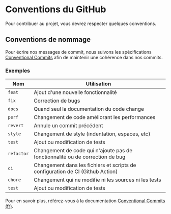 
# Conventions du GitHub

Pour contribuer au projet, vous devrez respecter quelques conventions.

## Conventions de nommage

Pour écrire nos messages de commit, nous suivons les spécifications [Conventional Commits](https://www.conventionalcommits.org/fr)
afin de maintenir une cohérence dans nos commits.

### Exemples

| Nom        | Utilisation                                                                    |
| ---------- | ------------------------------------------------------------------------------ |
| `feat`     | Ajout d'une nouvelle fonctionnalité                                            |
| `fix`      | Correction de bugs                                                             |
| `docs`     | Quand seul la documentation du code change                                     |
| `perf`     | Changement de code améliorant les performances                                 |
| `revert`   | Annule un commit précédent                                                     |
| `style`    | Changement de style (indentation, espaces, etc)                                |
| `test`     | Ajout ou modification de tests                                                 |
| `refactor` | Changement de code qui n'ajoute pas de fonctionnalité ou de correction de bug  |
| `ci`       | Changement dans les fichiers et scripts de configuration de CI (Github Action) |
| `chore`    | Changement qui ne modifie ni les sources ni les tests                          |
| `test`     | Ajout ou modification de tests                                                 |

Pour en savoir plus, référez-vous à la documentation [Conventional Commits (fr)](https://www.conventionalcommits.org/fr).

